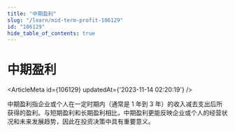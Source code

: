```yaml
---
title: "中期盈利"
slug: "/learn/mid-term-profit-106129"
id: "106129"
hide_table_of_contents: true
---
```



# 中期盈利

<ArticleMeta id={106129} updatedAt={'2023-11-14 02:20:19'} />
<div className='border-solid border-b border-t-0 my-4 border-[var(--ifm-color-gray-300)]' />

中期盈利指企业或个人在一定时期内（通常是 1 年到 3 年）的收入减去支出后所获得的盈利。与短期盈利和长期盈利相比，中期盈利更能反映企业或个人的经营状况和未来发展趋势，因此在投资决策中具有重要意义。
